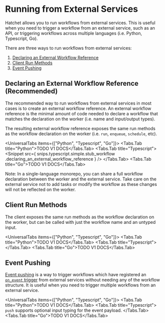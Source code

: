 
# Running from External Services

Hatchet allows you to run workflows from external services. This is useful when you need to trigger a workflow from an external service, such as an API, or triggering workflows across multiple languages (i.e. Python, Typescript, Go).

There are three ways to run workflows from external services:

1. [Declaring an External Workflow Reference](#declaring-an-external-workflow-reference)
2. [Client Run Methods](#client-run-methods)
3. [Event Pushing](#event-pushing)

## Declaring an External Workflow Reference (Recommended)

The recommended way to run workflows from external services in most cases is to create an external workflow reference. An external workflow reference is the minimal amount of code needed to declare a workflow that matches the declaration on the worker (i.e. name and input/output types).

The resulting external workflow reference exposes the same run methods as the workflow declaration on the worker (i.e. `run`, `enqueue`, `schedule`, etc).

<UniversalTabs items={["Python", "Typescript", "Go"]}>
  <Tabs.Tab title="Python">TODO V1 DOCS</Tabs.Tab>
  <Tabs.Tab title="Typescript">
    <Snippet
      src={
        snips.typescript.simple.stub_workflow
          .declaring_an_external_workflow_reference
      }
    />
  </Tabs.Tab>
  <Tabs.Tab title="Go">TODO V1 DOCS</Tabs.Tab>
</UniversalTabs>

<Callout variant="info">
  Note: In a single-language monorepo, you can share a full workflow declaration
  between the worker and the external service. Take care on the external service
  not to add tasks or modify the workflow as these changes will not be reflected
  on the worker.
</Callout>

## Client Run Methods

The client exposes the same run methods as the workflow declaration on the worker, but can be called with just the workflow name and an untyped input.

<UniversalTabs items={["Python", "Typescript", "Go"]}>
  <Tabs.Tab title="Python">TODO V1 DOCS</Tabs.Tab>
  <Tabs.Tab title="Typescript">
    <Snippet src={snips.typescript.simple.client_run.client_run_methods} />
  </Tabs.Tab>
  <Tabs.Tab title="Go">TODO V1 DOCS</Tabs.Tab>
</UniversalTabs>

## Event Pushing

[Event pushing](./run-on-event.mdx) is a way to trigger workflows which have registered an [`on_event` trigger](./run-on-event.mdx) from external services without needing any of the workflow structure. It is useful when you need to trigger multiple workflows from an external service.

<UniversalTabs items={["Python", "Typescript", "Go"]}>
  <Tabs.Tab title="Python">TODO V1 DOCS</Tabs.Tab>
  <Tabs.Tab title="Typescript">
    <Snippet src={snips.typescript.on_event.event.pushing_an_event} />
    <Callout variant="info">
      `push` supports optional input typing for the event payload.
    </Callout>
  </Tabs.Tab>
  <Tabs.Tab title="Go">TODO V1 DOCS</Tabs.Tab>
</UniversalTabs>
